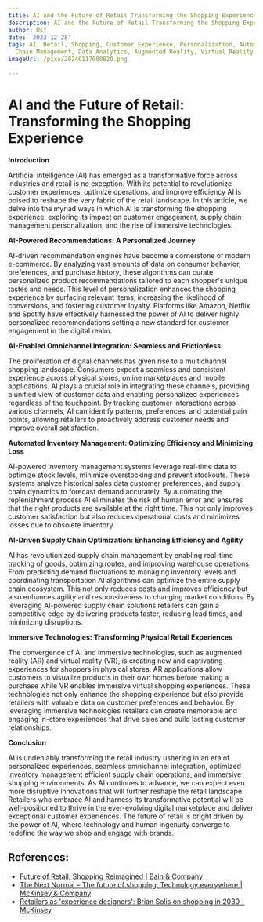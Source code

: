 ```yaml
---
title: AI and the Future of Retail Transforming the Shopping Experience
description: AI and the Future of Retail Transforming the Shopping Experience
author: Usf
date: '2023-12-28'
tags: AI, Retail, Shopping, Customer Experience, Personalization, Automation, Supply
  Chain Management, Data Analytics, Augmented Reality, Virtual Reality, Digital Transformation
imageUrl: /pixa/20240117080820.png

---
```

# AI  and the Future of Retail: Transforming the Shopping Experience

**Introduction**

Artificial intelligence (AI) has emerged as a transformative force across industries  and retail  is no exception. With  its potential to revolutionize customer experiences,  optimize operations, and improve efficiency AI is poised to reshape the very fabric of the retail  landscape. In this article, we delve into the myriad ways  in which AI is transforming the shopping  experience, exploring its impact on customer engagement, supply chain management personalization, and the rise of immersive technologies.

**AI-Powered Recommendations: A  Personalized Journey**

AI-driven  recommendation engines  have  become a cornerstone of modern e-commerce. By analyzing vast amounts of data on consumer behavior, preferences,  and purchase history, these algorithms  can curate personalized product recommendations tailored to each shopper's unique tastes and needs. This level of personalization  enhances the shopping experience by surfacing relevant items, increasing the likelihood of  conversions, and fostering customer  loyalty. Platforms like Amazon, Netflix  and Spotify have effectively harnessed the power of AI to deliver highly personalized recommendations setting a new standard for customer engagement in the digital realm.

**AI-Enabled Omnichannel Integration: Seamless and Frictionless**

The proliferation  of digital channels has given rise to a multichannel shopping landscape. Consumers expect  a seamless and consistent experience across physical stores, online marketplaces and mobile applications.  AI plays a crucial role in integrating these channels, providing a unified view of customer data  and  enabling personalized experiences regardless of the touchpoint. By tracking customer  interactions across various channels, AI  can identify patterns, preferences, and potential  pain points, allowing retailers to proactively address customer needs and improve overall  satisfaction.

**Automated Inventory Management: Optimizing Efficiency and Minimizing  Loss**

AI-powered inventory management systems  leverage real-time data to optimize stock levels,  minimize overstocking and  prevent stockouts. These systems analyze historical sales data customer  preferences, and supply chain dynamics to forecast demand accurately. By automating the replenishment process AI eliminates the risk of human error and ensures that the  right  products are available at the right time. This not only improves  customer satisfaction but also  reduces operational costs and minimizes losses due to obsolete inventory.

**AI-Driven Supply Chain Optimization: Enhancing Efficiency and Agility**

AI has revolutionized supply chain management by enabling real-time tracking of goods, optimizing routes, and improving warehouse  operations. From predicting demand  fluctuations to managing inventory levels and coordinating transportation  AI algorithms can optimize the entire supply chain ecosystem. This not only reduces costs and improves efficiency but also enhances agility and responsiveness to changing market conditions. By leveraging AI-powered supply chain solutions  retailers can gain a competitive edge  by delivering products faster, reducing lead times, and minimizing  disruptions.

**Immersive Technologies: Transforming Physical Retail Experiences**

The convergence of AI and immersive technologies, such as augmented reality  (AR) and virtual reality (VR), is creating new and captivating experiences for shoppers in physical stores. AR applications allow customers  to visualize  products in their own homes before making a purchase while VR enables immersive virtual shopping experiences.  These technologies not only enhance the shopping experience but also provide retailers with valuable data on customer preferences and  behavior. By leveraging  immersive technologies  retailers  can create memorable and engaging in-store experiences that drive sales and build lasting customer relationships.

**Conclusion**

AI is undeniably transforming the retail industry ushering in an era  of personalized experiences, seamless  omnichannel  integration, optimized inventory management efficient supply chain operations, and immersive shopping environments. As AI continues to  advance, we can expect even  more disruptive innovations that will further reshape  the retail landscape. Retailers who embrace AI and harness its transformative potential will be well-positioned to thrive in the ever-evolving digital marketplace and deliver exceptional customer  experiences. The future of retail is bright driven by  the power of AI, where  technology and  human ingenuity converge to redefine the  way we shop and engage with brands.

## References:
- [Future of Retail: Shopping Reimagined | Bain & Company](https://www.bain.com/how-we-help/future-of-retail-shopping-reimagined/)
- [The Next Normal – The future of shopping: Technology everywhere | McKinsey & Company](https://www.mckinsey.com/featured-insights/the-next-normal/shopping)
- [Retailers as 'experience designers': Brian Solis on shopping in 2030 - McKinsey](https://www.mckinsey.com/capabilities/growth-marketing-and-sales/our-insights/retailers-as-experience-designers-brian-solis-on-shopping-in-2030)
